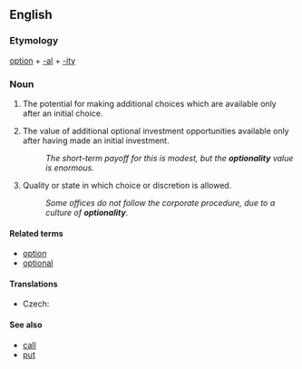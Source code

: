 ==English==

===Etymology===
[[option]] + [[-al]] + [[-ity]]

===Noun===
{{en-noun|optionalities}}

# The potential for making additional choices which are available only after an initial choice.
# {{finance|business}} The value of additional optional investment opportunities available only after having made an initial investment.
#:''The short-term payoff for this is modest, but the '''optionality''' value is enormous.''
# Quality or state in which choice or discretion is allowed.
#:  ''Some offices do not follow the corporate procedure, due to a culture of '''optionality'''.''

====Related terms====
* [[option]]
* [[optional]]

====Translations====
{{trans-top|quality or state in which choice or discretion is allowed}}
* Czech: {{t-|cs|volitelnost|f}}
{{trans-mid}}
{{trans-bottom}}

====See also====
* [[call]] {{context|finance}}
* [[put]] {{context|finance}}